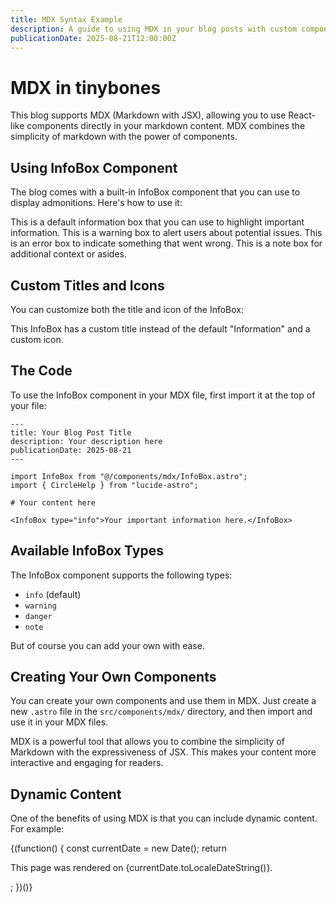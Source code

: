 ```yaml
---
title: MDX Syntax Example
description: A guide to using MDX in your blog posts with custom components.
publicationDate: 2025-08-21T12:00:00Z
---
```



# MDX in tinybones

This blog supports MDX (Markdown with JSX), allowing you to use React-like components directly in your markdown content. MDX combines the simplicity of markdown with the power of components.

## Using InfoBox Component

The blog comes with a built-in InfoBox component that you can use to display admonitions. Here's how to use it:

<InfoBox>
  This is a default information box that you can use to highlight important
  information.
</InfoBox>

<InfoBox type="warning">
  This is a warning box to alert users about potential issues.
</InfoBox>

<InfoBox type="danger">
  This is an error box to indicate something that went wrong.
</InfoBox>

<InfoBox type="note">
  This is a note box for additional context or asides.
</InfoBox>

## Custom Titles and Icons

You can customize both the title and icon of the InfoBox:

<InfoBox title="Custom Title" icon={CircleHelp}>
  This InfoBox has a custom title instead of the default "Information" and a
  custom icon.
</InfoBox>

## The Code

To use the InfoBox component in your MDX file, first import it at the top of your file:

```
---
title: Your Blog Post Title
description: Your description here
publicationDate: 2025-08-21
---

import InfoBox from "@/components/mdx/InfoBox.astro";
import { CircleHelp } from "lucide-astro";

# Your content here

<InfoBox type="info">Your important information here.</InfoBox>
```

## Available InfoBox Types

The InfoBox component supports the following types:

- `info` (default)
- `warning`
- `danger`
- `note`

But of course you can add your own with ease.

## Creating Your Own Components

You can create your own components and use them in MDX. Just create a new `.astro` file in the `src/components/mdx/` directory, and then import and use it in your MDX files.

<InfoBox type="note" title="Developer Note">
  MDX is a powerful tool that allows you to combine the simplicity of Markdown
  with the expressiveness of JSX. This makes your content more interactive and
  engaging for readers.
</InfoBox>

## Dynamic Content

One of the benefits of using MDX is that you can include dynamic content. For example:

{(function() {
const currentDate = new Date();
return <p>This page was rendered on {currentDate.toLocaleDateString()}.</p>;
})()}
